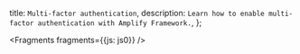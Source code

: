   title: `Multi-factor authentication`,
  description: `Learn how to enable multi-factor authentication with Amplify Framework.`,
};


<Fragments fragments={{js: js0}} />